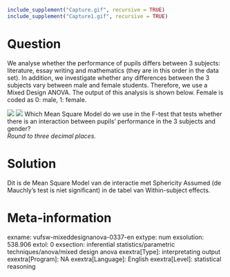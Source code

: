 ```r
include_supplement("Capture.gif", recursive = TRUE)
include_supplement("Capture1.gif", recursive = TRUE)
```

Question
========
We analyse whether the performance of pupils differs between 3 subjects:
literature, essay writing and mathematics (they are in this order in the
data set). In addition, we investigate whether any differences between
the 3 subjects vary between male and female students. Therefore, we use
a Mixed Design ANOVA. The output of this analysis is shown below. Female
is coded as 0: male, 1: female.  
  
![](Capture.gif)
![](Capture1.gif)
Which Mean Square Model do we use in the F-test that tests whether there
is an interaction between pupils' performance in the 3 subjects and
gender?  
*Round to three decimal places.*


Solution
========





Dit is de Mean Square Model van de interactie met Sphericity Assumed (de
Mauchly's test is niet significant) in de tabel van Within-subject
effects.





Meta-information
================
exname: vufsw-mixeddesignanova-0337-en
extype: num
exsolution: 538.906
extol: 0
exsection: inferential statistics/parametric techniques/anova/mixed design anova
exextra[Type]: interpretating output
exextra[Program]: NA
exextra[Language]: English
exextra[Level]: statistical reasoning

